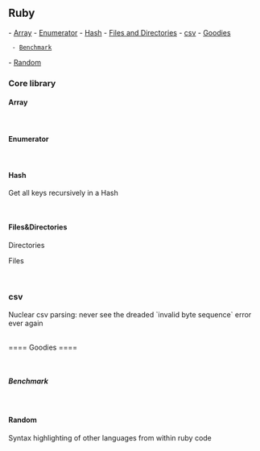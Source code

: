 == Ruby ==
- [[#Array|Array]]
- [[#Enumerator|Enumerator]]
- [[#Hash|Hash]]
- [[#Files&Directories|Files and Directories]]
- [[#csv|csv]]
- [[#Goodies|Goodies]]
  - [[#Benchmark|Benchmark]]
- [[#random|Random]]
<br/>

=== Core library ===

==== Array ====
{{{class="ruby"
# reject elements. Returns the array without the rejected elements.
  ["", "1", "2"].reject(&:empty?)

# Select elements. Returns an array.
  [10, 2, 1].select { |value| value >= 1 }

# Check elements against a condition. Returns a boolean.
  [132, 12, 0.5].any? { |value| value > 1 }

# Select a random element
  %w(one two three).sample

# Sort hashes
  [{ age: 12, name: "John" }, { age: 21, name: "Betty" }].sort_by { |value_hash| value_hash[:age] }
}}}

<br/>

==== Enumerator ====
{{{class="ruby"
(1..4).each_with_object([]) { |item, ob| ob << item * 10 }
=> [10, 20, 30, 40]

> (1..4).each_with_object({}) { |i, ob| ob[i] = i * 10 }
=> {1=>10, 2=>20, 3=>30, 4=>40}
}}}

<br />

==== Hash ====
Get all keys recursively in a Hash

{{{class="ruby"
def get_all_keys(ha)
  ha.each_with_object([]) do |(key, value), keys|
    keys << key
    keys.concat(get_all_keys(value)) if value.is_a? Hash
  end
end
}}}

<br />

==== Files&Directories ====

Directories

{{{class="ruby"
Dir.pwd                             # Current directory
Dir.chdir "take_me_home/directory/" # Change directory
Dir.glob("*")                       # Array of files' name in pwd
Dir.glob('dir_name/**/*.{avi,m4a}') # Every avi and m4a files, including in sub-directories
Dir["/target_directory/*"]          # Array of files' path + name
}}}


Files

{{{class="ruby"
File.basename("my_code.rb")
}}}

<br/>

=== csv ===

Nuclear csv parsing: never see the dreaded `invalid byte sequence` error ever again

{{{class="ruby"
csv_file = File.read(file)
               .encode("UTF-8", "binary", invalid: :replace, undef: :replace, replace: "")
CSV.parse(csv_file, col_sep: ";", force_quotes: true, encoding: "utf-8")
}}}



<br />
==== Goodies ====

{{{class="ruby"
# Execute unix commands using backticks `. Returns a string
`wc -l line_count.csv`
}}}

<br/>

===== Benchmark =====
{{{class="ruby"
require "benchmark"

puts Benchmark.measure { "something".capitalize }

iterations = 1_000

Benchmark.bm(iterations) do |bm|
  bm.report "message here" do
    "something".capitalize
  end

  bm.report "another convoluted method" do
    "something"[0].upcase + "something"[1..-1]
  end
end
}}}

<br />

==== Random ====

Syntax highlighting of other languages from within ruby code

{{{class="ruby"
sql_query = <<-SQL
              SELECT * FROM users
              WHERE is_awesome IS true
            SQL
}}}

